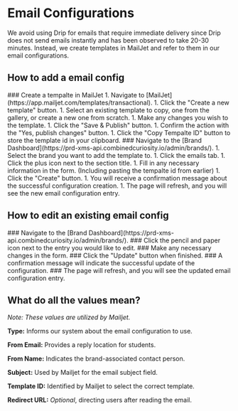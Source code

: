 
# Email Configurations

We avoid using Drip for emails that require immediate delivery since Drip does not send emails instantly and has been observed to take 20-30 minutes. Instead, we create templates in MailJet and refer to them in our email configurations.

## How to add a email config

<Steps>
  ### Create a tempalte in MailJet
  1. Navigate to [MailJet](https://app.mailjet.com/templates/transactional).
  1. Click the "Create a new template" button.
  1. Select an existing template to copy, one from the gallery, or create a new one from scratch.
  1. Make any changes you wish to the template.
  1. Click the "Save & Publish" button.
  1. Confirm the action with the "Yes, publish changes" button.
  1. Click the "Copy Tempalte ID" button to store the template id in your clipboard.
  ### Navigate to the [Brand Dashboard](https://prd-xms-api.combinedcuriosity.io/admin/brands/).
  1. Select the brand you want to add the template to.
  1. Click the emails tab.
  1. Click the plus icon next to the section title.
  1. Fill in any necessary information in the form. (Including pasting the tempalte id from earlier)
  1. Click the "Create" button.
  1. You will receive a confirmation message about the successful configuration creation.
  1. The page will refresh, and you will see the new email configuration entry.
</Steps>

## How to edit an existing email config

<Steps>
  ### Navigate to the [Brand Dashboard](https://prd-xms-api.combinedcuriosity.io/admin/brands/).
  ### Click the pencil and paper icon next to the entry you would like to edit.
  ### Make any necessary changes in the form.
  ### Click the "Update" button when finished.
  ### A confirmation message will indicate the successful update of the configuration.
  ### The page will refresh, and you will see the updated email configuration entry.
</Steps>

## What do all the values mean?

_Note: These values are utilized by Mailjet._

**Type:** Informs our system about the email configuration to use.

**From Email:** Provides a reply location for students.

**From Name:** Indicates the brand-associated contact person.

**Subject:** Used by Mailjet for the email subject field.

**Template ID:** Identified by Mailjet to select the correct template.

**Redirect URL:** _Optional_, directing users after reading the email.